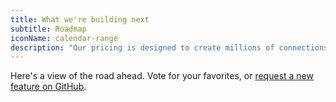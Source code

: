 ```yaml
---
title: What we're building next
subtitle: Roadmap
iconName: calendar-range
description: "Our pricing is designed to create millions of connections between modern providers, their partners, and their customers."
---
```


Here's a view of the road ahead. Vote for your favorites, or [request a new feature on GitHub](https://github.com/datum-cloud/enhancements).
